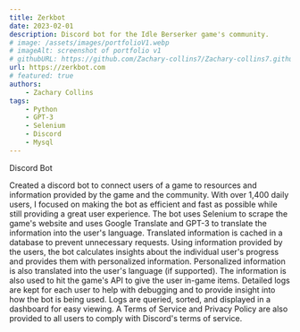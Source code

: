 ```yaml
---
title: Zerkbot
date: 2023-02-01
description: Discord bot for the Idle Berserker game's community.
# image: /assets/images/portfolioV1.webp
# imageAlt: screenshot of portfolio v1
# githubURL: https://github.com/Zachary-collins7/Zachary-collins7.github.io
url: https://zerkbot.com
# featured: true
authors:
    - Zachary Collins
tags:
    - Python
    - GPT-3
    - Selenium
    - Discord
    - Mysql
---
```


Discord Bot

Created a discord bot to connect users of a game to resources and information provided by the game and the community.
With over 1,400 daily users, I focused on making the bot as efficient and fast as possible while still providing a great user experience.
The bot uses Selenium to scrape the game's website and uses Google Translate and GPT-3 to translate the information into the user's language.
Translated information is cached in a database to prevent unnecessary requests.
Using information provided by the users, the bot calculates insights about the individual user's progress and provides them with personalized information. Personalized information is also translated into the user's language (if supported). The information is also used to hit the game's API to give the user in-game items.
Detailed logs are kept for each user to help with debugging and to provide insight into how the bot is being used. Logs are queried, sorted, and displayed in a dashboard for easy viewing.
A Terms of Service and Privacy Policy are also provided to all users to comply with Discord's terms of service.
